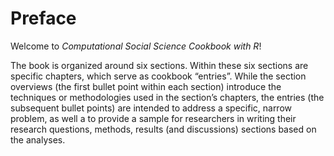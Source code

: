 # Preface

Welcome to *Computational Social Science Cookbook with R*!

The book is organized around six sections. Within these six sections are specific chapters, which serve as cookbook “entries”. While the section overviews (the first bullet point within each section) introduce the techniques or methodologies used in the section’s chapters, the entries (the subsequent bullet points) are intended to address a specific, narrow problem, as well a to provide a sample for researchers in writing their research questions, methods, results (and discussions) sections based on the analyses.
